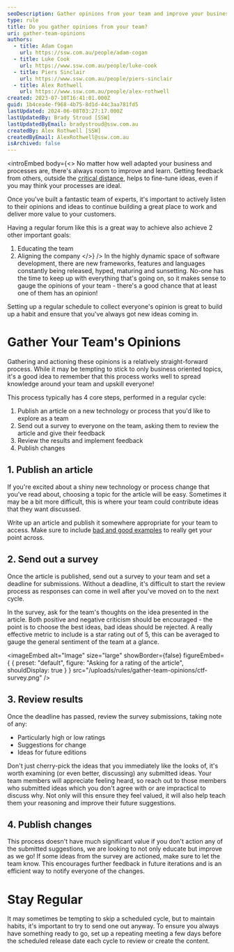 ```yaml
---
seoDescription: Gather opinions from your team and improve your business processes with a regular feedback loop.
type: rule
title: Do you gather opinions from your team?
uri: gather-team-opinions
authors:
  - title: Adam Cogan
    url: https://ssw.com.au/people/adam-cogan
  - title: Luke Cook
    url: https://www.ssw.com.au/people/luke-cook
  - title: Piers Sinclair
    url: https://www.ssw.com.au/people/piers-sinclair
  - title: Alex Rothwell
    url: https://www.ssw.com.au/people/alex-rothwell
created: 2023-07-10T16:41:01.000Z
guid: 1b4cea4e-f968-4b75-8d1d-44c3aa781fd5
lastUpdated: 2024-06-08T03:27:17.000Z
lastUpdatedBy: Brady Stroud [SSW]
lastUpdatedByEmail: bradystroud@ssw.com.au
createdBy: Alex Rothwell [SSW]
createdByEmail: AlexRothwell@ssw.com.au
isArchived: false
---
```


<introEmbed
  body={<>
No matter how well adapted your business and processes are, there's always room to improve and learn.
Getting feedback from others, outside the [critical distance](/importance-critical-distance), helps to fine-tune ideas, even if you may think your processes are ideal.

Once you've built a fantastic team of experts, it's important to actively listen to their opinions and ideas to continue building a great place to work and deliver more value to your customers.

Having a regular forum like this is a great way to achieve also achieve 2 other important goals:

1. Educating the team
1. Aligning the company
  </>}
/>
In the highly dynamic space of software development, there are new frameworks, features and languages constantly being released, hyped, maturing and sunsetting.
No-one has the time to keep up with everything that's going on, so it makes sense to gauge the opinions of your team - there's a good chance that at least one of them has an opinion!

Setting up a regular schedule to collect everyone's opinion is great to build up a habit and ensure that you've always got new ideas coming in.

# Gather Your Team's Opinions

Gathering and actioning these opinions is a relatively straight-forward process.
While it may be tempting to stick to only business oriented topics, it's a good idea to remember that this process works well to spread knowledge around your team and upskill everyone!

This process typically has 4 core steps, performed in a regular cycle:

1. Publish an article on a new technology or process that you'd like to explore as a team
2. Send out a survey to everyone on the team, asking them to review the article and give their feedback
3. Review the results and implement feedback
4. Publish changes

## 1. Publish an article

If you're excited about a shiny new technology or process change that you've read about, choosing a topic for the article will be easy.
Sometimes it may be a bit more difficult, this is where your team could contribute ideas that they want discussed.

Write up an article and publish it somewhere appropriate for your team to access.
Make sure to include [bad and good examples](/use-bad-and-good-examples) to really get your point across.

## 2. Send out a survey

Once the article is published, send out a survey to your team and set a deadline for submissions.
Without a deadline, it's difficult to start the review process as responses can come in well after you've moved on to the next cycle.

In the survey, ask for the team's thoughts on the idea presented in the article. Both positive and negative criticism should be encouraged - the point is to choose the best ideas, bad ideas should be rejected.
A really effective metric to include is a star rating out of 5, this can be averaged to gauge the general sentiment of the team at a glance.

<imageEmbed
  alt="Image"
  size="large"
  showBorder={false}
  figureEmbed={ {
    preset: "default",
    figure: "Asking for a rating of the article",
    shouldDisplay: true
  } }
  src="/uploads/rules/gather-team-opinions/ctf-survey.png"
/>

## 3. Review results

Once the deadline has passed, review the survey submissions, taking note of any:

- Particularly high or low ratings
- Suggestions for change
- Ideas for future editions

Don't just cherry-pick the ideas that you immediately like the looks of, it's worth examining (or even better, discussing) any submitted ideas.
Your team members will appreciate feeling heard, so reach out to those members who submitted ideas which you don't agree with or are impractical to discuss why.
Not only will this ensure they feel valued, it will also help teach them your reasoning and improve their future suggestions.

## 4. Publish changes

This process doesn't have much significant value if you don't action any of the submitted suggestions, we are looking to not only educate but improve as we go!
If some ideas from the survey are actioned, make sure to let the team know.
This encourages further feedback in future iterations and is an efficient way to notify everyone of the changes.

# Stay Regular

It may sometimes be tempting to skip a scheduled cycle, but to maintain habits, it's important to try to send one out anyway.
To ensure you always have something ready to go, set up a repeating meeting a few days before the scheduled release date each cycle to review or create the content.
